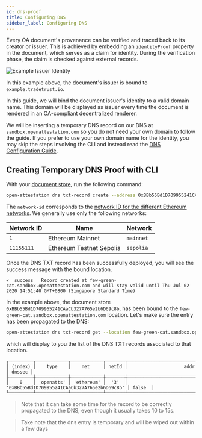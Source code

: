```yaml
---
id: dns-proof
title: Configuring DNS
sidebar_label: Configuring DNS
---
```



<Flow />

Every OA document's provenance can be verified and traced back to its creator or issuer. This is achieved by embedding an `identityProof` property in the document, which serves as a claim for identity. During the verification phase, the claim is checked against external records.

![Example Issuer Identity](/docs/tutorial/verifiable-documents/ethereum/dns-proof/example.png)

In this example above, the document's issuer is bound to `example.tradetrust.io`.

In this guide, we will bind the document issuer's identity to a valid domain name. This domain will be displayed as issuer every time the document is rendered in an OA-compliant decentralized renderer.

We will be inserting a temporary DNS record on our DNS at `sandbox.openattestation.com` so you do not need your own domain to follow the guide. If you prefer to use your own domain name for the identity, you may skip the steps involving the CLI and instead read the [DNS Configuration Guide](/docs/reference/configuration/configure-dns).

## Creating Temporary DNS Proof with CLI

With your [document store](/docs/tutorial/verifiable-documents/ethereum/document-store), run the following command:

```bash
open-attestation dns txt-record create --address 0xBBb55Bd1D709955241CAaCb327A765e2b6D69c8b --network-id 3
```

The `network-id` corresponds to the [network ID for the different Ethereum networks](https://chainid.network/). We generally use only the following networks:

| Network ID | Name                     | Network   |
| ---------- | ------------------------ | --------- |
| `1`        | Ethereum Mainnet         | `mainnet` |
| `11155111` | Ethereum Testnet Sepolia | `sepolia` |

Once the DNS TXT record has been successfully deployed, you will see the success message with the bound location.

```text
✔  success   Record created at few-green-cat.sandbox.openattestation.com and will stay valid until Thu Jul 02 2020 14:51:40 GMT+0800 (Singapore Standard Time)
```

In the example above, the document store `0xBBb55Bd1D709955241CAaCb327A765e2b6D69c8b`, has been bound to the `few-green-cat.sandbox.openattestation.com` location. Let's make sure the entry has been propagated to the DNS:

```bash
open-attestation dns txt-record get --location few-green-cat.sandbox.openattestation.com
```

which will display to you the list of the DNS TXT records associated to that location.

```text
┌─────────┬────────────┬────────────┬───────┬──────────────────────────────────────────────┬────────┐
│ (index) │    type    │    net     │ netId │                     addr                     │ dnssec │
├─────────┼────────────┼────────────┼───────┼──────────────────────────────────────────────┼────────┤
│    0    │ 'openatts' │ 'ethereum' │  '3'  │ '0xBBb55Bd1D709955241CAaCb327A765e2b6D69c8b' │ false  │
└─────────┴────────────┴────────────┴───────┴──────────────────────────────────────────────┴────────┘
```

> Note that it can take some time for the record to be correctly propagated to the DNS, even though it usually takes 10 to 15s.

> Take note that the dns entry is temporary and will be wiped out within a few days
